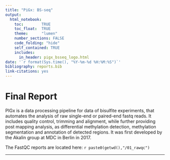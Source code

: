 ```yaml
---
title: "PiGx: BS-seq"
output: 
  html_notebook: 
    toc:        TRUE
    toc_float:  TRUE
    theme:      "lumen"
    number_sections: FALSE
    code_folding: "hide"
    self_contained: TRUE
    includes:
      in_header: pigx_bsseq_logo.html
date: '`r format(Sys.time(), "%Y-%m-%d %H:%M:%S")`'
bibliography: reports.bib
link-citations: yes
---
```


# Final Report {-}

PIGx is a data processing pipeline for data of bisulfite experiments, that automates the analysis of raw single-end or paired-end fastq reads. It includes quality control, trimming and alignment, while further providing post mapping analysis, as differential methylation detection, methylation segmentation and annotation of detected regions. 
It was first developed by the Akalin group at MDC in Berlin in 2017.

The FastQC reports are located here: `r paste0(getwd(),"/01_rawqc")`



<!-- Document final rule -->

********
